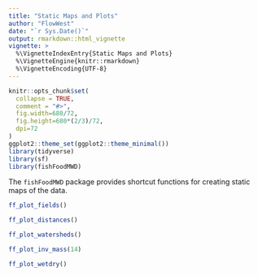 ```yaml
---
title: "Static Maps and Plots"
author: "FlowWest"
date: "`r Sys.Date()`"
output: rmarkdown::html_vignette
vignette: >
  %\VignetteIndexEntry{Static Maps and Plots}
  %\VignetteEngine{knitr::rmarkdown}
  %\VignetteEncoding{UTF-8}
---
```


```r
knitr::opts_chunk$set(
  collapse = TRUE,
  comment = "#>",
  fig.width=680/72,
  fig.height=680*(2/3)/72,
  dpi=72
)
ggplot2::theme_set(ggplot2::theme_minimal())
library(tidyverse)
library(sf)
library(fishFoodMWD)
```

The `fishFoodMWD` package provides shortcut functions for creating static maps of the data.

```r
ff_plot_fields()
```

```r
ff_plot_distances()
```

```r
ff_plot_watersheds()
```

```r
ff_plot_inv_mass(14)
```

```r
ff_plot_wetdry()
```
